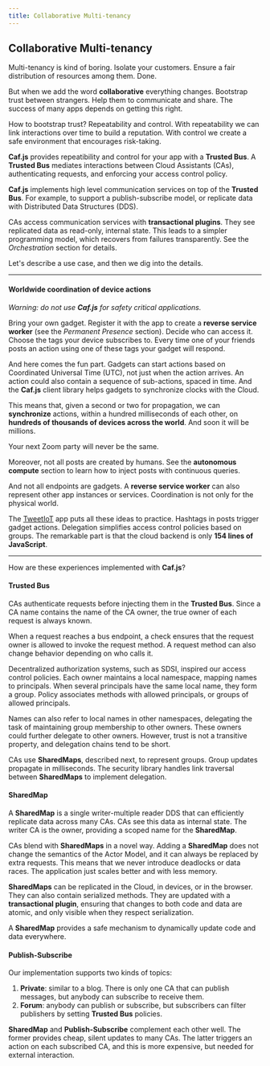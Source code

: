 ```yaml
---
title: Collaborative Multi-tenancy
---
```

## Collaborative Multi-tenancy

Multi-tenancy is kind of boring. Isolate your customers. Ensure a fair distribution of resources among them. Done.

But when we add the word **collaborative** everything changes. Bootstrap trust between strangers. Help them to communicate and share. The success of many apps depends on getting this right.

How to bootstrap trust? Repeatability and control. With repeatability we can link interactions over time to build a reputation. With control we create a safe environment that encourages risk-taking.

**Caf.js** provides repeatibility and control for your app with a **Trusted Bus**. A **Trusted Bus** mediates interactions between Cloud Assistants (CAs), authenticating requests, and enforcing your access control policy.

**Caf.js** implements high level communication services on top of the **Trusted Bus**. For example, to support a publish-subscribe model, or replicate data with Distributed Data Structures (DDS).

CAs access communication services with **transactional plugins**. They see replicated data as read-only, internal state. This leads to a simpler programming model, which recovers from failures transparently. See the *Orchestration* section for details.

Let's describe a use case, and then we dig into the details.

<hr/>

#### Worldwide coordination of device actions

*Warning: do not use **Caf.js** for safety critical applications.*

Bring your own gadget. Register it with the app to create a **reverse service worker** (see the *Permanent Presence* section). Decide who can access it. Choose the tags your device subscribes to. Every time one of your friends posts an action using one of these tags your gadget will respond.

And here comes the fun part. Gadgets can start actions based on Coordinated Universal Time (UTC), not just when the action arrives. An action could also contain a sequence of sub-actions, spaced in time. And the **Caf.js** client library helps gadgets to synchronize clocks with the Cloud.

This means that, given a second or two for propagation, we can **synchronize** actions, within a hundred milliseconds of each other, on **hundreds of thousands of devices across the world**. And soon it will be millions.

Your next Zoom party will never be the same.

Moreover, not all posts are created by humans. See the **autonomous compute** section to learn how to inject posts with continuous queries.

And not all endpoints are gadgets. A **reverse service worker** can also represent other app instances or services. Coordination is not only for the physical world.

The [TweetIoT](https://github.com/cafjs/caf_tweetiot.git) app puts all these ideas to practice. Hashtags in posts trigger gadget actions. Delegation simplifies access control policies based on groups.  The remarkable part is that the cloud backend is only **154 lines of JavaScript**.

<hr/>

How are these experiences implemented with **Caf.js**?

#### Trusted Bus

CAs authenticate requests before injecting them in the **Trusted Bus**. Since a CA name contains the name of the CA owner, the true owner of each request is always known.

When a request reaches a bus endpoint, a check ensures that the request owner is allowed to invoke the request method. A request method can also change behavior depending on who calls it.

Decentralized authorization systems, such as SDSI, inspired our access control policies. Each owner maintains a local namespace, mapping names to principals. When several principals have the same local name, they form a group. Policy associates methods with allowed principals, or groups of allowed principals.

Names can also refer to local names in other namespaces, delegating the task of maintaining group membership to other owners. These owners could further delegate to other owners. However, trust is not a transitive property, and delegation chains tend to be short.

CAs use **SharedMaps**, described next, to represent groups. Group updates propagate in milliseconds. The security library handles link traversal between **SharedMaps** to implement delegation.

#### SharedMap

A **SharedMap** is a single writer-multiple reader DDS that can efficiently replicate data across many CAs. CAs see this data as internal state. The writer CA is the owner, providing a scoped name for the **SharedMap**.

CAs blend with **SharedMaps** in a novel way. Adding a **SharedMap** does not change the semantics of the Actor Model, and it can always be replaced by extra requests. This means that we never introduce deadlocks or data races. The application just scales better and with less memory.

**SharedMaps** can be replicated in the Cloud, in devices, or in the browser. They can also contain serialized methods. They are updated with a **transactional plugin**, ensuring that changes to both code and data are atomic, and only visible when they respect serialization.

A **SharedMap** provides a safe mechanism to dynamically update code and data everywhere.

#### Publish-Subscribe

Our implementation supports two kinds of topics:

1. **Private**: similar to a blog. There is only one CA that can publish messages, but anybody can subscribe to receive them.
2. **Forum**: anybody can publish or subscribe, but subscribers can filter publishers by setting **Trusted Bus** policies.

**SharedMap** and **Publish-Subscribe** complement each other well. The former provides cheap, silent updates to many CAs. The latter triggers an action on each subscribed CA, and this is more expensive, but needed for external interaction.

